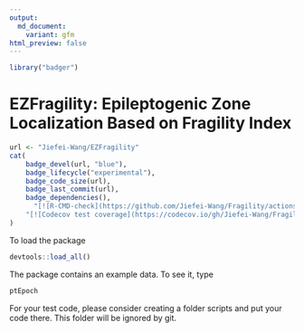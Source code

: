```yaml
---
output:
  md_document:
    variant: gfm
html_preview: false
---
```


<!-- README.md is generated from README.Rmd. Please edit that file -->

```r
library("badger")
```

# EZFragility: Epileptogenic Zone Localization Based on Fragility Index
```r
url <- "Jiefei-Wang/EZFragility"
cat(
	badge_devel(url, "blue"),
    badge_lifecycle("experimental"),
    badge_code_size(url),
    badge_last_commit(url),
    badge_dependencies(),
	  "[![R-CMD-check](https://github.com/Jiefei-Wang/Fragility/actions/workflows/R-CMD-check.yaml/badge.svg)](https://github.com/Jiefei-Wang/Fragility/actions/workflows/R-CMD-check.yaml)",
    "[![Codecov test coverage](https://codecov.io/gh/Jiefei-Wang/Fragility/graph/badge.svg)](https://app.codecov.io/gh/Jiefei-Wang/Fragility)"
)


```

To load the package
```r
devtools::load_all()
```

The package contains an example data. To see it, type
```r
ptEpoch
```
For your test code, please consider creating a folder scripts and put your code there. This folder will be ignored by git.